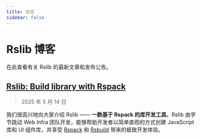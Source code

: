 ```yaml
---
title: 总览
sidebar: false
---
```


# Rslib 博客

在此查看有关 Rslib 的最新文章和发布公告。

## [Rslib: Build library with Rspack](/blog/introducing-rslib)

> 2025 年 5 月 14 日

我们很高兴地向大家介绍 Rslib —— **一款基于 Rspack 的库开发工具**。Rslib 由字节跳动 Web Infra 团队开发，能够帮助开发者以简单直观的方式创建 JavaScript 库和 UI 组件库，并享受 [Rspack](https://rspack.dev/zh/) 和 [Rsbuild](https://rsbuild.dev/zh/) 带来的极致开发体验。
